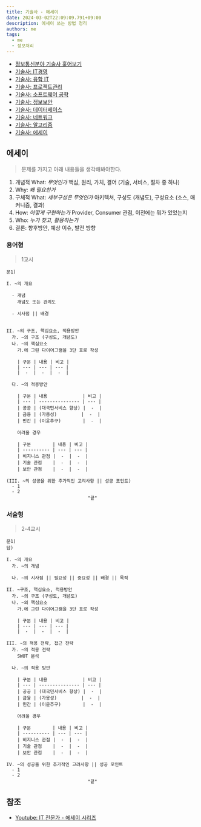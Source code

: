 ```yaml
---
title: 기술사 - 에세이
date: 2024-03-02T22:09:09.791+09:00
description: 에세이 쓰는 방법 정리
authors: me
tags:
  - me
  - 정보처리
---
```


- [정보통신분야 기술사 훑어보기](/2023/10/07/professional-engineer-information-overview/)
- [기술사: IT경영](/2023/10/07/professional-engineer-it-governance/)
- [기술사: 융합 IT](/2023/10/14/professional-engineer-it-conversence/)
- [기술사: 프로젝트관리](/2023/10/22/professional-engineer-project-management/)
- [기술사: 소프트웨어 공학](/2023/10/28/professional-engineer-sw-engineering/)
- [기술사: 정보보안](/2023/11/11/professional-engineer-information-security/)
- [기술사: 데이터베이스](/2023/11/11/professional-engineer-database/)
- [기술사: 네트워크](/2023/12/23/professional-engineer-network/)
- [기술사: 알고리즘](/2024/01/13/professional-engineer-algorithm/)
- [기술사: 에세이](/2024/03/02/professional-engineer-essay)

## 에세이

> 문제를 가지고 아래 내용들을 생각해봐야한다.

1. 개념적 What: _무엇인가_ 핵심, 원리, 가치, 결어 (기술, 서비스, 절차 중 하나)
2. Why: _왜 필요한가_
3. 구체적 What: _세부구성은 무엇인가_ 아키텍쳐, 구성도 (개념도), 구성요소 (소스, 매커니즘, 결과)
4. How: _어떻게 구현하는가_ Provider, Consumer 관점, 이전에는 뭐가 있었는지
5. Who: _누가 찾고, 활용하는가_
6. 결론: 향후방안, 예상 이슈, 발전 방향

### 용어형

> 1교시

```text
문1)

I. ~의 개요

  - 개념
    개념도 또는 관계도

  - 시사점 || 배경


II. ~의 구조, 핵심요소, 적용방안
  가. ~의 구조 (구성도, 개념도)
  나. ~의 핵심요소
    가.에 그린 다이어그램을 3단 표로 작성

    | 구분 | 내용 | 비고 |
    | --- | --- | --- |
    |  -  |  -  |  -  |

  다. ~의 적용방안

    | 구분 | 내용             | 비고 |
    | --- | --------------- | --- |
    | 공공 | (대국민서비스 향상) |  -  |
    | 금융 | (가용성)         |  -  |
    | 민간 | (이윤추구)        |  -  |

    어려울 경우

    | 구분        | 내용 | 비고 |
    | ---------- | --- | --- |
    | 비지니스 관점 |  -  |  -  |
    | 기술 관점    |  -  |  -  |
    | 보안 관점    |  -  |  -  |

(III. ~의 성공을 위한 추가적인 고려사항 || 성공 포인트)
  - 1
  - 2
                              "끝"

```

### 서술형

> 2-4교시

```text
문1)
답)

I. ~의 개요
  가. ~의 개념

  나. ~의 시사점 || 필요성 || 중요성 || 배경 || 목적

II. ~구조, 핵심요소, 적용방안
  가. ~의 구조 (구성도, 개념도)
  나. ~의 핵심요소
    가.에 그린 다이어그램을 3단 표로 작성

    | 구분 | 내용 | 비고 |
    | --- | --- | --- |
    |  -  |  -  |  -  |

III. ~의 적용 전략, 접근 전략
  가. ~의 적용 전략
    SWOT 분석

  나. ~의 적용 방안

    | 구분 | 내용             | 비고 |
    | --- | --------------- | --- |
    | 공공 | (대국민서비스 향상) |  -  |
    | 금융 | (가용성)         |  -  |
    | 민간 | (이윤추구)        |  -  |

    어려울 경우

    | 구분        | 내용 | 비고 |
    | ---------- | --- | --- |
    | 비지니스 관점 |  -  |  -  |
    | 기술 관점    |  -  |  -  |
    | 보안 관점    |  -  |  -  |

IV. ~의 성공을 위한 추가적인 고려사항 || 성공 포인트
  - 1
  - 2
                              "끝"

```

## 참조

- [Youtube: IT 전문가 - 에세이 시리즈](https://www.youtube.com/playlist?list=PLCs7T50izAdnO3q-LZocc2mIYBC2jfAf5)

